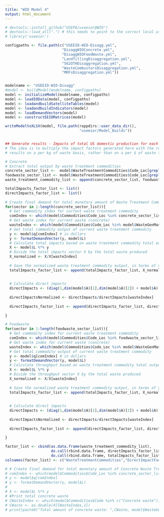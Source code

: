 ```yaml
---
title: "WIO Model 4"
output: html_document
---
```


```r
# devtools::install_github("USEPA/useeior@WIO")
# devtools::load_all(".") # this needs to point to the correct local useeior folder
# library('useeior')

configpaths <- file.path(c("USEEIO-WIO-Disagg.yml",
                          "DisaggWIOConcrete.yml",
                          "DisaggWIOFoodWaste.yml",
                          "LandfillingDisaggregation.yml",
                          "562OTHDisaggregation.yml",
                          "WasteCombustorsDisaggregation.yml",
                          "MRFsDisaggregation.yml"))


modelname <- "USEEIO-WIO-Disagg"
#model <- buildModel(modelname, configpaths)
model <- initializeModel(modelname, configpaths)
model <- loadIOData(model, configpaths)
model <- loadandbuildSatelliteTables(model)
model <- loadandbuildIndicators(model)
model <- loadDemandVectors(model)
model <- constructEEIOMatrices(model)

writeModeltoXLSX(model, file.path(rappdirs::user_data_dir(),
                                  "useeior/Model_Builds"))


## Generate results - Impacts of total US domestic production for each model by waste material
# The idea is to multiply the impact factors generated here with the relevant values from the N and M tables to generate 
# results on a per kg of waste basis, rather than on a per $ of waste treatment commodity basis

# Concrete
# Extract total output by waste treatment commodities
concrete_sector_list <-  model$WasteTreatmentCommodities$Code_Loc[grepl('C',model$WasteTreatmentCommodities$Code)]
foodwaste_sector_list <- model$WasteTreatmentCommodities$Code_Loc[grepl('F',model$WasteTreatmentCommodities$Code)]
waste_treatment_commodity_list <- append(concrete_sector_list, foodwaste_sector_list)

totalImpacts_factor_list <- list()
directImpacts_factor_list <- list()
  
# Create final demand for total monetary amount of Waste Treatment Commodities.
for(sector in 1:length(concrete_sector_list)){
  # Get commodity index for current waste treatment commodity 
  comIndex <- which(model$Commodities$Code_Loc %in% concrete_sector_list[sector])
  # Get waste index for current waste (concrete)
  wasteIndex <- which(model$Commodities$Code_Loc %in% model$WasteGenMass$Code_Loc)[1]
  # Get total commodity output of current waste treatment commodity
  y <- model$q[comIndex] # in dollars
  y <- formatDemandVector(y, model$L)
  # Calculate total impacts based on waste treatment commodity total output
  X <- model$L %*% y
  # Divide the total impacts vector X by the total waste produced  
  X_normalized <- X/X[wasteIndex]
  
  # Save the normalized waste treatment commodity output, in terms of $/kg waste, to the factor_list
  totalImpacts_factor_list <- append(totalImpacts_factor_list, X_normalized[comIndex])
  
  
  # Calculate direct impacts 
  directImpacts <- (diag(1,dim(model$A)[1],dim(model$A)[2]) + model$A) %*% y
  
  directImpactsNormalized <- directImpacts/directImpacts[wasteIndex]
  
  directImpacts_factor_list <- append(directImpacts_factor_list, directImpactsNormalized[comIndex])
  
}

# Foodwaste
for(sector in 1:length(foodwaste_sector_list)){
  # Get commodity index for current waste treatment commodity 
  comIndex <- which(model$Commodities$Code_Loc %in% foodwaste_sector_list[sector])
  # Get waste index for current waste (concrete)
  wasteIndex <- which(model$Commodities$Code_Loc %in% model$WasteGenMass$Code_Loc)[2]
  # Get total commodity output of current waste treatment commodity
  y <- model$q[comIndex] # in dollars
  y <- formatDemandVector(y, model$L)
  # Calculate throughput based on waste treatment commodity total output
  X <- model$L %*% y
  # Divide the throughput vector X by the total waste produced  
  X_normalized <- X/X[wasteIndex]
  
  # Save the normalized waste treatment commodity output, in terms of $/kg waste, to the factor_list
  totalImpacts_factor_list <- append(totalImpacts_factor_list, X_normalized[comIndex])
  
    
  # Calculate direct impacts 
  directImpacts <- (diag(1,dim(model$A)[1],dim(model$A)[2]) + model$A) %*% y
  
  directImpactsNormalized <- directImpacts/directImpacts[wasteIndex]
  
  directImpacts_factor_list <- append(directImpacts_factor_list, directImpactsNormalized[comIndex])
  
}

factor_list <- cbind(as.data.frame(waste_treatment_commodity_list),
                     do.call(rbind.data.frame, directImpacts_factor_list),
                     do.call(rbind.data.frame, totalImpacts_factor_list))
colnames(factor_list) <- c("WasteTreatmentCommodities","DirectImpactFactors","TotalImpactFactors")

# # Create final demand for total monetary amount of Concrete Waste Treament Commodities. 
# comIndex <- which(model$Commodities$Code_Loc %in% concrete_sector_list)
# y <- model$q[comIndex]
# y <- formatDemandVector(y, model$L)
# 
# X <- model$L %*% y
# #Print total concrete waste
# CWasteIndex <- which(model$Commodities$Code %in% c("Concrete waste"))
# CWaste <- as.double(X[CWasteIndex,1])
# print(paste0("Total amount of concrete waste: ",CWaste, model$WasteGenMass$Unit[which(model$WasteGenMass$Code %in% "Concrete waste")]))

```


